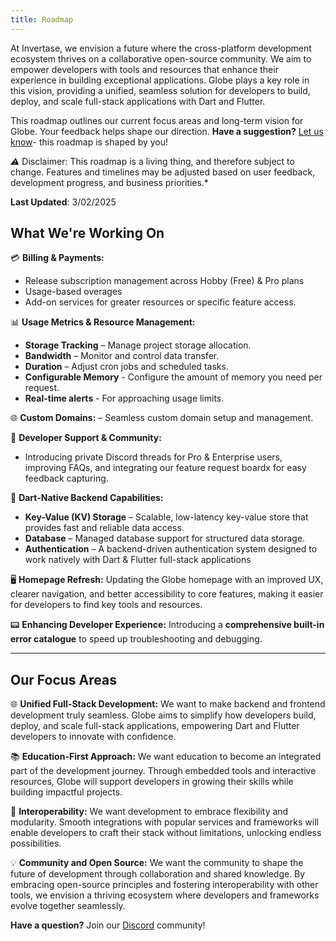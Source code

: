 ```yaml
---
title: Roadmap
---
```


At Invertase, we envision a future where the cross-platform development ecosystem thrives on a collaborative open-source community. We aim to empower developers with tools and resources that enhance their experience in building exceptional applications. Globe plays a key role in this vision, providing a unified, seamless solution for developers to build, deploy, and scale full-stack applications with Dart and Flutter.

This roadmap outlines our current focus areas and long-term vision for Globe. Your feedback helps shape our direction. **Have a suggestion?** [Let us know](https://invertase.canny.io/globe)\- this roadmap is shaped by you!

*⚠️* Disclaimer: This roadmap is a living thing, and therefore subject to change. Features and timelines may be adjusted based on user feedback, development progress, and business priorities.*


**Last Updated**: 3/02/2025 


## **What We're Working On** 

💳 **Billing & Payments:** 
- Release subscription management across Hobby (Free) & Pro plans
- Usage-based overages
- Add-on services for greater resources or specific feature access. 

📊 **Usage Metrics & Resource Management:** 
- **Storage Tracking** – Manage project storage allocation.  
- **Bandwidth** – Monitor and control data transfer.  
- **Duration** – Adjust cron jobs and scheduled tasks.  
- **Configurable Memory** - Configure the amount of memory you need per request.  
- **Real-time alerts** - For approaching usage limits.

🌐 **Custom Domains:** 
– Seamless custom domain setup and management. 

💬 **Developer Support & Community:** 
- Introducing private Discord threads for Pro & Enterprise users, improving FAQs, and integrating our feature request boardx for easy feedback capturing. 

🔧 **Dart-Native Backend Capabilities:** 
- **Key-Value (KV) Storage** – Scalable, low-latency key-value store that provides fast and reliable data access.
- **Database** – Managed database support for structured data storage.  
- **Authentication** – A backend-driven authentication system designed to work natively with Dart & Flutter full-stack applications 

🖥 **Homepage Refresh:** 
Updating the Globe homepage with an improved UX, clearer navigation, and better accessibility to core features, making it easier for developers to find key tools and resources.  

📟 **Enhancing Developer Experience:** 
Introducing a **comprehensive built-in error catalogue** to speed up troubleshooting and debugging.  

---

## **Our Focus Areas** 
 

🌐 **Unified Full-Stack Development:** We want to make backend and frontend development truly seamless. Globe aims to simplify how developers build, deploy, and scale full-stack applications, empowering Dart and Flutter developers to innovate with confidence.

📚 **Education-First Approach:** We want education to become an integrated part of the development journey. Through embedded tools and interactive resources, Globe will support developers in growing their skills while building impactful projects.

🔗 **Interoperability:** We want development to embrace flexibility and modularity. Smooth integrations with popular services and frameworks will enable developers to craft their stack without limitations, unlocking endless possibilities.

💡 **Community and Open Source:** We want the community to shape the future of development through collaboration and shared knowledge. By embracing open-source principles and fostering interoperability with other tools, we envision a thriving ecosystem where developers and frameworks evolve together seamlessly.


**Have a question?** Join our [Discord](https://invertase.link/globe-discord) community! 


